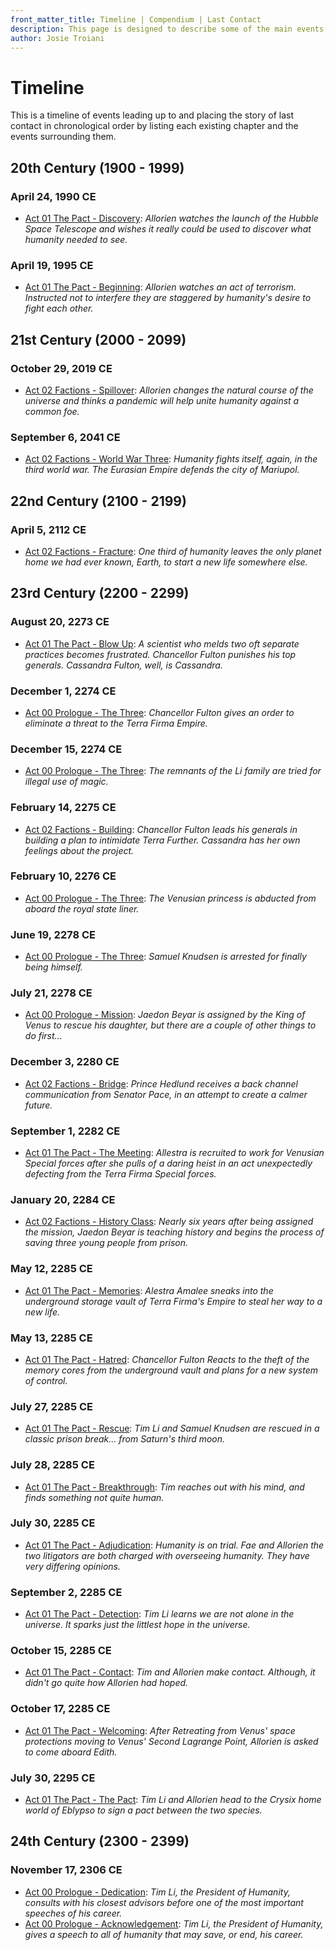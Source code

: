 ```yaml
---
front_matter_title: Timeline | Compendium | Last Contact
description: This page is designed to describe some of the main events leading up to the story of the Last Contact universe. As well as be a view to see the chapters of Last Contact in chronological order.
author: Josie Troiani
---
```

# Timeline

This is a timeline of events leading up to and placing the story of last contact in chronological order by listing each existing chapter and the events surrounding them.

## 20th Century (1900 - 1999)

### April 24, 1990 CE

- [Act 01 The Pact - Discovery](../thepact/discovery.mdx): *Allorien watches the launch of the Hubble Space Telescope and wishes it really could be used to discover what humanity needed to see.*

### April 19, 1995 CE

- [Act 01 The Pact - Beginning](../thepact/beginning.mdx): *Allorien watches an act of terrorism. Instructed not to interfere they are staggered by humanity's desire to fight each other.*

## 21st Century (2000 - 2099)

### October 29, 2019 CE

- [Act 02 Factions - Spillover](../factions/spillover.mdx): *Allorien changes the natural course of the universe and thinks a pandemic will help unite humanity against a common foe.*

### September 6, 2041 CE

- [Act 02 Factions - World War Three](../factions/worldwarthree.mdx): *Humanity fights itself, again, in the third world war. The Eurasian Empire defends the city of Mariupol.*

## 22nd Century (2100 - 2199)

### April 5, 2112 CE

- [Act 02 Factions - Fracture](../factions/fracture.mdx): *One third of humanity leaves the only planet home we had ever known, Earth, to start a new life somewhere else.*

## 23rd Century (2200 - 2299)

### August 20, 2273 CE

- [Act 01 The Pact - Blow Up](../thepact/blowup.mdx): *A scientist who melds two oft separate practices becomes frustrated. Chancellor Fulton punishes his top generals. Cassandra Fulton, well, is Cassandra.*

### December 1, 2274 CE

- [Act 00 Prologue - The Three](../prologue/thethree.mdx): *Chancellor Fulton gives an order to eliminate a threat to the Terra Firma Empire.*

### December 15, 2274 CE

- [Act 00 Prologue - The Three](../prologue/thethree.mdx): *The remnants of the Li family are tried for illegal use of magic.*

### February 14, 2275 CE

- [Act 02 Factions - Building](../factions/building.mdx): *Chancellor Fulton leads his generals in building a plan to intimidate Terra Further. Cassandra has her own feelings about the project.*

### February 10, 2276 CE

- [Act 00 Prologue - The Three](../prologue/thethree.mdx): *The Venusian princess is abducted from aboard the royal state liner.*

### June 19, 2278 CE

- [Act 00 Prologue - The Three](../prologue/thethree.mdx): *Samuel Knudsen is arrested for finally being himself.*

### July 21, 2278 CE

- [Act 00 Prologue - Mission](../prologue/mission.mdx): *Jaedon Beyar is assigned by the King of Venus to rescue his daughter, but there are a couple of other things to do first...*

### December 3, 2280 CE

- [Act 02 Factions - Bridge](../factions/bridge.mdx): *Prince Hedlund receives a back channel communication from Senator Pace, in an attempt to create a calmer future.*

### September 1, 2282 CE

- [Act 01 The Pact - The Meeting](../thepact/themeeting.mdx): *Allestra is recruited to work for Venusian Special forces after she pulls of a daring heist in an act unexpectedly defecting from the Terra Firma Special forces.*

### January 20, 2284 CE

- [Act 02 Factions - History Class](../factions/historyclass.mdx): *Nearly six years after being assigned the mission, Jaedon Beyar is teaching history and begins the process of saving three young people from prison.*

### May 12, 2285 CE

- [Act 01 The Pact - Memories](../thepact/memories.mdx): *Alestra Amalee sneaks into the underground storage vault of Terra Firma's Empire to steal her way to a new life.*

### May 13, 2285 CE

- [Act 01 The Pact - Hatred](../thepact/hatred.mdx): *Chancellor Fulton Reacts to the theft of the memory cores from the underground vault and plans for a new system of control.*

### July 27, 2285 CE

- [Act 01 The Pact - Rescue](../thepact/rescue.mdx): *Tim Li and Samuel Knudsen are rescued in a classic prison break... from Saturn's third moon.*

### July 28, 2285 CE

- [Act 01 The Pact - Breakthrough](../thepact/breakthrough.mdx): *Tim reaches out with his mind, and finds something not quite human.*

### July 30, 2285 CE

- [Act 01 The Pact - Adjudication](../thepact/adjudication.mdx): *Humanity is on trial. Fae and Allorien the two litigators are both charged with overseeing humanity. They have very differing opinions.*

### September 2, 2285 CE

- [Act 01 The Pact - Detection](../thepact/detection.mdx): *Tim Li learns we are not alone in the universe. It sparks just the littlest hope in the universe.*

### October 15, 2285 CE

- [Act 01 The Pact - Contact](../thepact/contact.mdx): *Tim and Allorien make contact. Although, it didn't go quite how Allorien had hoped.*

### October 17, 2285 CE

- [Act 01 The Pact - Welcoming](../thepact/welcoming.mdx): *After Retreating from Venus' space protections moving to Venus' Second Lagrange Point, Allorien is asked to come aboard Edith.*

### July 30, 2295 CE

- [Act 01 The Pact - The Pact](../thepact/pactchapter.mdx): *Tim Li and Allorien head to the Crysix home world of Eblypso to sign a pact between the two species.*

## 24th Century (2300 - 2399)

### November 17, 2306 CE

- [Act 00 Prologue - Dedication](../prologue/dedication.mdx): *Tim Li, the President of Humanity, consults with his closest advisors before one of the most important speeches of his career.*
- [Act 00 Prologue - Acknowledgement](../prologue/acknowledgement.mdx): *Tim Li, the President of Humanity, gives a speech to all of humanity that may save, or end, his career.*

